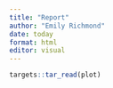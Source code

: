 ```yaml
---
title: "Report"
author: "Emily Richmond"
date: today
format: html
editor: visual
---
```


```r
targets::tar_read(plot)
```
